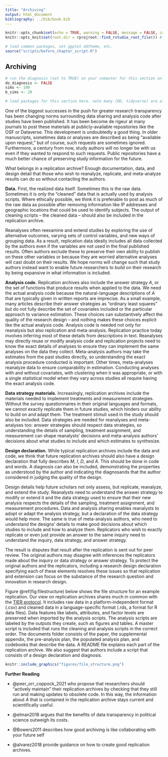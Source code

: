 ```yaml
---
title: "Archiving"
output: html_document
bibliography: ../bib/book.bib 
---
```


<!-- note do_bookdown is set in index.rmd, so we know if you're running just this .Rmd or compiling the book-->
```r
knitr::opts_chunk$set(echo = TRUE, warning = FALSE, message = FALSE, cache = FALSE)
knitr::opts_knit$set(root.dir = rprojroot::find_rstudio_root_file()) # files are all relative to RStudio project home
```

```r
# load common packages, set ggplot ddtheme, etc.
source("scripts/before_chapter_script.R")
```

<!-- start post here, do not edit above -->

## Archiving

<!-- make sure to rename the section title below -->

```r
# run the diagnosis (set to TRUE) on your computer for this section only before pushing to Github. no diagnosis will ever take place on github.
do_diagnosis <- FALSE
sims <- 100
b_sims <- 20
```

```r
# load packages for this section here. note many (DD, tidyverse) are already available, see scripts/package-list.R
```

One of the biggest successes in the push for greater research transparency has been changing norms surrounding data sharing and analysis code after studies have been published. It has been become de rigeur at many journals to post these materials at publicly-available repositories like the OSF or Dataverse. This development is undoubtedly a good thing. In older manuscripts, sometimes data or analyses are described as being "available upon request," but of course, such requests are sometimes ignored. Furthermore, a century from now, study authors will no longer be with us even if they wanted to respond to such requests. Public repositories have a much better chance of preserving study information for the future.

<!-- That's the promise of publicly-posted replication archives, but the mundane reality of replication archives often falls short. We see many archives that are disorganized, poorly documented, and contain dozens of bugs and inconsistencies.  -->

What belongs in a replication archive? Enough documentation, data, and design detail that those who wish to reanalyze, replicate, and meta-analyze results can do so without contacting the authors.

**Data.** First, the realized data itself. Sometimes this is the raw data. Sometimes it is only the "cleaned" data that is actually used by analysis scripts. Where ethically possible, we think it is preferable to post as much of the raw data as possible after removing information like IP addresses and geographic locations that could be used to identify subjects. The output of cleaning scripts -- the cleaned data -- should also be included in the replication archive. 

Reanalyses often reexamine and extend studies by exploring the use of alternative outcomes, varying sets of control variables, and new ways of grouping data. As a result, replication data ideally includes all data collected by the authors even if the variables are not used in the final published results. Often authors exclude these to preserve their own ability to publish on these other variables or because they are worried alternative analyses will cast doubt on their results. We hope norms will change such that study authors instead want to enable future researchers to build on their research by being expansive in what information is included.

**Analysis code.** Replication archives also include the answer strategy *A*, or the set of functions that produce results when applied to the data. We need the actual analysis code because the natural-language descriptions of *A* that are typically given in written reports are imprecise. As a small example, many articles describe their answer strategies as "ordinary least squares" but do not fully describe the set of covariates included or the particular approach to variance estimation. These choices can substantively affect the quality of the research design -- and nothing makes these choices explicit like the actual analysis code. Analysis code is needed not only for reanalysis but also replication and meta-analysis. Replication practice today involves inferring most of these details from descriptions in text. Reanalyses may directly reuse or modify analysis code and replication projects need to know the exact details of analyses to ensure they can implement the same analyses on the data they collect. Meta-analysis authors may take the estimates from the past studies directly, so understanding the exact analysis procedure conducted is important. Other times, meta-analyses reanalyze data to ensure comparability in estimation. Conducting analyses with and without covariates, with clustering when it was appropriate, or with a single statistical model when they vary across studies all require having the exact analysis code. 

**Data strategy materials.** Increasingly, replication archives include the materials needed to implement treatments and measurement strategies. Without the survey questionnaires in their original languages and formats, we cannot exactly replicate them in future studies, which hinders our ability to build on and adapt them. The treatment stimuli used in the study should also be included. Data strategies are needed for reanalyses and meta-analyses too: answer strategies should respect data strategies, so understanding the details of sampling, treatment assignment, and measurement can shape reanalysts' decisions and meta-analysis authors' decisions about what studies to include and which estimates to synthesize.

**Design declaration.** While typical replication archives include the data and code, we think that future replication archives should also have a design declaration that fully describes *M*, *I*, *D*, and *A*. This should be done in code and words. A diagnosis can also be included, demonstrating the properties as understood by the author and indicating the diagnosands that the author considered in judging the quality of the design. 

Design details help future scholars not only assess, but replicate, reanalyze, and extend the study. Reanalysts need to understand the answer strategy to modify or extend it and the data strategy used to ensure that their new analysis respects the details of the sampling, treatment assignment, and measurement procedures. Data and analysis sharing enables reanalysts to adopt or adapt the analysis strategy, but a declaration of the data strategy would help more. The same is true of meta-analysis authors, who need to understand the designs' details to make good decisions about which studies to include and how to analyze them. Replicators who wish to exactly replicate or even just provide an answer to the same inquiry need to understand the inquiry, data strategy, and answer strategy. 

The result is disputes that result after the replication is sent out for peer review. The original authors may disagree with inferences the replicators made about the inquiry or data strategy or answer strategy. To protect the original authors and the replicators, including a research design declaration specifying each of these elements resolves these issues so that replication and extension can focus on the substance of the research question and innovation in research design. 

Figure \@ref(fig:filestructure) below shows the file structure for an example replication. Our view on replication archives shares much in common with the [TIER protocol](https://www.projecttier.org). It includes raw data in a platform-independent format (.csv) and cleaned data in a language-specific format (.rds, a format for R data files). Data features like labels, attributes, and factor levels are preserved when imported by the analysis scripts. The analysis scripts are labeled by the outputs they create, such as figures and tables. A master script is included that runs the cleaning and analysis scripts in the correct order. The documents folder consists of the paper, the supplemental appendix, the pre-analysis plan, the populated analysis plan, and codebooks that describe the data. A README file explains each part of the replication archive. We also suggest that authors include a script that consists of a design declaration and diagnosis. 


```r
knitr::include_graphics("figures/file_structure.png")
```

**Further Reading**

- @peer_orr_coppock_2021 who propose that researchers should "actively maintain" their replication archives by checking that they still run and making updates to obsolete code. In this way, the information about *A* that is contained in the replication archive stays current and scientifically useful.

- @elman2018 argues that the benefits of data transparency in political science outweigh its costs.

- @Bowers2011 describes how good archiving is like collaborating with your future self

- @alvarez2018 provide guidance on how to create good replication archives.





<!-- Example is archive at OSF: https://osf.io/4vuqh -->
